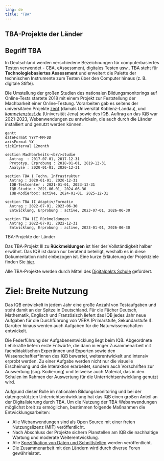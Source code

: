 ```yaml
---
lang: de
title: "TBA"
---
```


## TBA-Projekte der Länder

::: {.callout-note}
## Begriff TBA

In Deutschland werden verschiedene Bezeichnungen für computerbasiertes Testen verwendet - CBA, eAssessment, digitales Testen usw.. TBA steht für **Technologiebasiertes Assessment** und erweitert die Palette der technischen Instrumente zum Testen über den Computer hinaus (z. B. digitale Stifte).
:::

Die Umstellung der großen Studien des nationalen Bildungsmonitorings auf Online-Tests startete 2018 mit einem Projekt zur Feststellung der Machbarkeit einer Online-Testung. Vorarbeiten gab es seitens der universitären Projekte [zepf](https://www.zepf.eu/) (damals Universität Koblenz-Landau), und [*kompetenztest.de*](https://www.kompetenztest.de/) (Universität Jena) sowie des IQB. Auftrag an das IQB war 2021-2023, Webanwendungen zu entwickeln, die auch durch die Länder installiert und genutzt werden können.

::: {#fig-tba-timeline}
```mermaid
gantt
dateFormat YYYY-MM-DD
axisFormat %Y
tickInterval 12month

section Machbarkeits-<br/>studie
  Antrag  : 2017-07-01, 2017-12-31
  Prototyp, Erprobung : 2018-01-01, 2019-12-31
  Analyse : 2020-01-01, 2020-12-31

section TBA I Techn. Infrastruktur
  Antrag : 2020-01-01, 2020-12-31
  IQB-Testcenter : 2021-01-01, 2023-12-31
  IQB-Studio : 2021-06-01, 2024-06-30
  IQB-Kodierbox: active, 2024-01-01, 2025-12-31

section TBA II Adaptiv/Formativ
  Antrag : 2022-07-01, 2023-06-30
  Entwicklung, Erprobung : active, 2023-07-01, 2026-06-30

section TBA III Rückmeldungen
  Antrag : 2022-07-01, 2022-12-31
  Entwicklung, Erprobung : active, 2023-01-01, 2026-06-30
```
TBA-Projekte der Länder
:::

Das TBA-Projekt III zu **Rückmeldungen** ist hier der Vollständigkeit halber erwähnt. Das IQB ist daran nur beratend beteiligt, weshalb es in diese Dokumentation nicht einbezogen ist. Eine kurze Erläuterung der Projektziele finden Sie [hier](https://www.kmk.org/de/themen/bildung-in-der-digitalen-welt/laenderuebergreifende-projekte.html).

Alle TBA-Projekte werden durch Mittel des [Digitalpakts Schule](https://www.digitalpaktschule.de/index.html) gefördert.

# Ziel: Breite Nutzung

Das IQB entwickelt in jedem Jahr eine große Anzahl von Testaufgaben und steht damit an der Spitze in Deutschland. Für die Fächer Deutsch, Mathematik, Englisch und Französisch liefert das IQB jedes Jahr neue Aufgaben für die Durchführung von VERA (Primarstufe, Sekundarstufe I). Darüber hinaus werden auch Aufgaben für die Naturwissenschaften entwickelt.

Die Federführung der Aufgabenentwicklung liegt beim IQB. Abgeordnete Lehrkräfte liefern erste Entwürfe, die dann in enger Zusammenarbeit mit fachdidaktischen Expertinnen und Experten sowie den Wissenschaftler\*innen des IQB bewertet, weiterentwickelt und intensiv erprobt werden. Zu einer Aufgabe werden nicht nur die visuelle Erscheinung und die Interaktion erarbeitet, sondern auch Vorschriften zur Auswertung (sog. Kodierung) und teilweise auch Material, das in den Schulen im Rahmen der Auswertung für die Unterrichtsentwicklung genutzt wird.

Aufgrund dieser Rolle im nationalen Bildungsmonitoring und bei der datengestützten Unterrichtsentwicklung hat das IQB einen großen Anteil an der Digitalisierung durch TBA. Um die Nutzung der TBA-Webanwendungen möglichst breit zu ermöglichen, bestimmen folgende Maßnahmen die Entwicklungsarbeiten:

* Alle Webanwendungen sind als Open Source mit einer freien Nutzungslizenz (MIT) veröffentlicht.
* Nach Abschluss der Projekte sichern Planstellen am IQB die nachhaltige Wartung und moderate Weiterentwicklung.
* Alle [Spezifikation von Daten und Schnittstellen](https://iqb-specifications.github.io) werden veröffentlicht.
* Die Zusammenarbeit mit den Ländern wird durch diverse Foren gewährleistet.